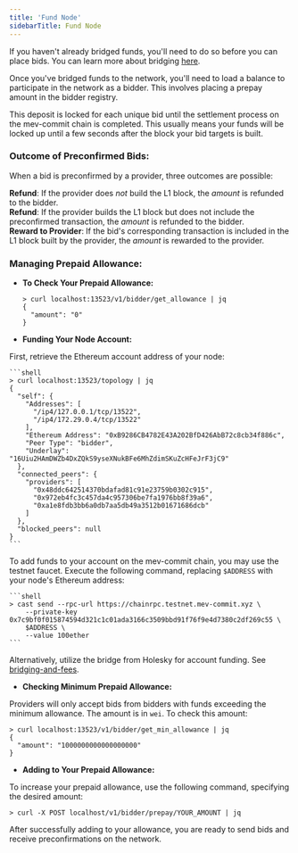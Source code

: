 ```yaml
---
title: 'Fund Node'
sidebarTitle: Fund Node
---
```


<Warning>If you haven't already bridged funds, you'll need to do so before you can place bids. You can learn more about bridging [here](/get-started/bridging-funds).</Warning>



Once you've bridged funds to the network, you'll need to load a balance to participate in the network as a bidder. This involves placing a prepay amount in the bidder registry. 

<Accordion title="Understanding the Funding Process and Liqudity">
  <p>This deposit is locked for each unique bid until the settlement process on the mev-commit chain is completed. This usually means your funds will be locked up until a few seconds after the block your bid targets is built.</p>
</Accordion>

### Outcome of Preconfirmed Bids:
When a bid is preconfirmed by a provider, three outcomes are possible:

**Refund**: If the provider does *not* build the L1 block, the _amount_ is refunded to the bidder.  
**Refund**: If the provider builds the L1 block but does not include the preconfirmed transaction, the _amount_ is refunded to the bidder.  
**Reward to Provider**: If the bid's corresponding transaction is included in the L1 block built by the provider, the _amount_ is rewarded to the provider.

### Managing Prepaid Allowance:

- **To Check Your Prepaid Allowance:**

  ```shell
  > curl localhost:13523/v1/bidder/get_allowance | jq
  {
    "amount": "0"
  }
  ```

- **Funding Your Node Account:**

First, retrieve the Ethereum account address of your node:

    ```shell
    > curl localhost:13523/topology | jq
    {
      "self": {
        "Addresses": [
          "/ip4/127.0.0.1/tcp/13522",
          "/ip4/172.29.0.4/tcp/13522"
        ],
        "Ethereum Address": "0xB9286CB4782E43A202BfD426AbB72c8cb34f886c",
        "Peer Type": "bidder",
        "Underlay": "16Uiu2HAmDWZb4DxZQkS9yseXNukBFe6MhZdimSKuZcHFeJrF3jC9"
      },
      "connected_peers": {
        "providers": [
          "0x48ddc642514370bdafad81c91e23759b0302c915",
          "0x972eb4fc3c457da4c957306be7fa1976bb8f39a6",
          "0xa1e8fdb3bb6a0db7aa5db49a3512b01671686dcb"
        ]
      },
      "blocked_peers": null
    }
    ```

To add funds to your account on the mev-commit chain, you may use the testnet faucet. Execute the following command, replacing `$ADDRESS` with your node's Ethereum address:

    ```shell
    > cast send --rpc-url https://chainrpc.testnet.mev-commit.xyz \
    	--private-key 0x7c9bf0f015874594d321c1c01ada3166c3509bbd91f76f9e4d7380c2df269c55 \
    	$ADDRESS \
    	--value 100ether
    ```

Alternatively, utilize the bridge from Holesky for account funding. See [bridging-and-fees](https://docs.primev.xyz/get-started/bidders/bridging-and-fees).

- **Checking Minimum Prepaid Allowance:**

Providers will only accept bids from bidders with funds exceeding the minimum allowance. The amount is in `wei`. To check this amount:

  ```shell
  > curl localhost:13523/v1/bidder/get_min_allowance | jq
  {
    "amount": "1000000000000000000"
  }
  ```

- **Adding to Your Prepaid Allowance:**

To increase your prepaid allowance, use the following command, specifying the desired amount:

  ```shell
  > curl -X POST localhost/v1/bidder/prepay/YOUR_AMOUNT | jq
  ```

After successfully adding to your allowance, you are ready to send bids and receive preconfirmations on the network.
